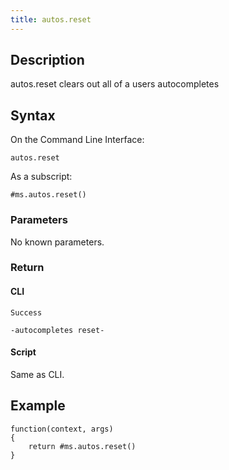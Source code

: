 ```yaml
---
title: autos.reset
---
```


## Description

autos.reset clears out all of a users autocompletes

## Syntax

On the Command Line Interface:

```
autos.reset
```

As a subscript:

```
#ms.autos.reset()
```

### Parameters

No known parameters.

### Return

#### CLI

```
Success

-autocompletes reset-
```

#### Script

Same as CLI.

## Example

```
function(context, args)
{
	return #ms.autos.reset()
}

```
